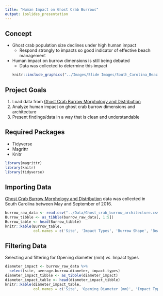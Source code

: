 ```yaml
---
title: "Human Impact on Ghost Crab Burrows"
output: ioslides_presentation
---
```



## Concept
- Ghost crab population size declines under high human impact
  - Respond strongly to impacts so good indicator of effective beach management
- Human impact on burrow dimensions is still being debated
  - Data was collected to determine this impact
```r
knitr::include_graphics("../Images/Slide Images/South_Carolina_Beaches.jpg")
```



## Project Goals 
1. Load data from [Ghost Crab Burrow Morphology and Distribution](https://doi.org/10.6084/m9.figshare.6895109) 
2. Analyze human impact on ghost crab burrow dimensions and architecture
3. Present findings/data in a way that is clean and understandable


## Required Packages
- Tidyverse
- Magrittr
- Knitr
```r
library(magrittr)
library(knitr)
library(tidyverse)
```


## Importing Data
[Ghost Crab Burrow Morphology and Distribution](https://doi.org/10.6084/m9.figshare.6895109) data was collected in South Carolina between May and September of 2016.
```r
burrow_raw_data <- read.csv("../Data/Ghost_crab_burrow_architecture.csv")
Burrow_tibble <- as_tibble(burrow_raw_data[, 1:5])
Burrow_table <- head(Burrow_tibble)
knitr::kable(Burrow_table, 
             col.names = c('Site', 'Impact Types', 'Burrow Shape', 'Beach Slope', 'Sand Compaction'))
```


## Filtering Data
Selecting and filtering for  Opening diameter (mm) vs. Impact types
```r
diameter_impact <- burrow_raw_data %>%
  select(site, average.burrow.diameter, impact.types)
diameter_impact_tibble <- as_tibble(diameter_impact)
diameter_impact_table <- head(diameter_impact_tibble)
knitr::kable(diameter_impact_table, 
             col.names = c('Site', 'Opening Diameter (mm)', 'Impact Type'))
```

